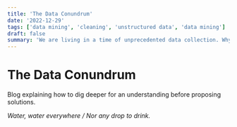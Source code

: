 ```yaml
---
title: 'The Data Conundrum'
date: '2022-12-29'
tags: ['data mining', 'cleaning', 'unstructured data', 'data mining']
draft: false
summary: 'We are living in a time of unprecedented data collection. Why is it then so hard to analyze?'
---
```


# The Data Conundrum

Blog explaining how to dig deeper for an understanding before proposing solutions.

_Water, water everywhere / Nor any drop to drink._
